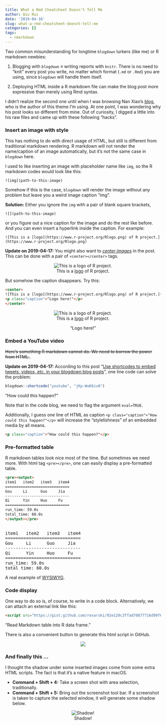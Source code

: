 ```yaml
---
title: What a Rmd Cheatsheet Doesn't Tell Me
author: Qiu Rui
date: '2019-04-16'
slug: what-a-rmd-cheatsheet-doesnt-tell-me
categories: []
tags:
  - rmarkdown
---
```


Two common misunderstanding for longtime `blogdown` lurkers (like me) or R markdown newbies:

1. Blogging with `blogdown` $\equiv$ writing reports with `knitr`. There is no need to "knit" every post you write, no matter which format (`.md` or `.Rmd`) you are using, since `blogdown` will handle them itself.

2. Deploying HTML inside a R markdown file can make the blog post more expressive than merely using Rmd syntax.

I didn't realize the second one until when I was browsing Nan Xiao's [blog](https://nanx.me/blog/), who is the author of this theme I'm using. At one point, I was wondering why his post looks so different from mine. Out of curiosity, I digged a little into his raw files and came up with these following "hacks".

### Insert an image with style

This has nothing to do with direct usage of HTML, but still is different from traditional markdown rendering. R markdown will not render the name/caption of an image automatically, but it's not the same case in `blogdown` here.

I used to like inserting an image with placeholder name like `img`, so the R markdown codes would look like this:

```
![img](path-to-this-image)
```

Somehow if this is the case, `blogdown` will render the image without any problem but leave you a weird image caption "img".

**Solution:** Either you ignore the `img` with a pair of blank square brackets,

```
![](path-to-this-image)
```
or you figure out a nice caption for the image and do the rest like before. And you can even insert a hyperlink inside the caption. For example:

```
![This is a [logo](https://www.r-project.org/Rlogo.png) of R project.](https://www.r-project.org/Rlogo.png)
```

**Update on 2019-04-17:** You might also want to *[center images](https://stackoverflow.com/questions/24677642/centering-image-and-text-in-r-markdown-for-a-pdf-report)* in the post. This can be done with a pair of `<center></center>` tags.

<center>
![This is a [logo](https://www.r-project.org/Rlogo.png) of R project.](https://www.r-project.org/Rlogo.png)
</center>
<p></p>

But somehow the caption disappears. Try this:

```html
<center>
![This is a [logo](https://www.r-project.org/Rlogo.png) of R project.](https://www.r-project.org/Rlogo.png)
<p class="caption">"Logo here!"</p>
</center>
```

<center>
![This is a [logo](https://www.r-project.org/Rlogo.png) of R project.](https://www.r-project.org/Rlogo.png)
<p class="caption">"Logo here!"</p>
</center>

### Embed a YouTube video

<strike>Here's something R markdown cannot do. We need to borrow the power from HTML.</strike>.

**Update on 2019-04-17:** According to this post "[Use shortcodes to embed tweets, videos, etc. in your blogdown blog posts ](http://www.reigo.eu/2018/04/shortcodes/)", one line code can solve the problem:

```r
blogdown::shortcode("youtube", "jKp-WuK6iv8")
```

<p class="caption">"How could this happen?"</p>

<p></p>

Note that in the code blog, we need to flag the argument `eval=TRUE`.

Additionally, I guess one line of HTML as caption `<p class="caption">"How could this happen?"</p>` will increase the "stylelishness" of an embedded media by all means.

```html
<p class="caption">"How could this happen?"</p>
```

### Pre-formatted table

R markdown tables look nice most of the time. But sometimes we need more. With html tag `<pre></pre>`, one can easily display a pre-formatted table.

```html
<pre><output>
item1   item2   item3   item4
=============================
Gou     Li      Guo     Jia
-----------------------------
Qi      Yin     Huo     Fu
=============================
run_time: 59.0s
total_time: 60.0s
</output></pre>
```

<pre><output>
item1   item2   item3   item4
=============================
Gou     Li      Guo     Jia
-----------------------------
Qi      Yin     Huo     Fu
=============================
run_time: 59.0s
total_time: 60.0s
</output></pre>

A real example of [WYSIWYG](https://en.wikipedia.org/wiki/WYSIWYG).

### Code display

One way to do so is, of course, to write in a code block. Alternatively, we can attach an external link like this:

```html
<script src="https://gist.github.com/rexarski/92e120c3ffad70877716d99f6bfd66a3.js"></script>
```

<script src="https://gist.github.com/rexarski/92e120c3ffad70877716d99f6bfd66a3.js"></script>
<p class="caption">"Read Markdown table into R data frame."</p>

There is also a convenient button to generate this html script in GitHub.

<center>
![](/image/embed.png)
</center>

### And finally this ...

I thought the shadow under some inserted images come from some extra HTML scripts. The fact is that it's a native feature in macOS.

- **Command + Shift + 4:** Take a screen shot with area selection, traditionally.
- **Command + Shift + 5:** Bring out the screenshot tool bar. If a screenshot is taken to capture the selected window, it will generate some shadow below.

<center>
![Shadow!](/image/shadow.png)
</center>
